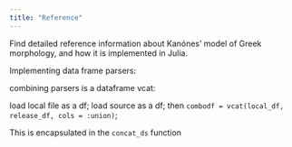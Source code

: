 ```yaml
---
title: "Reference"
---
```



Find detailed reference information about Kanónes' model of Greek morphology, and how it is implemented in Julia.


Implementing data frame parsers:


combining parsers is a dataframe vcat:

load local file as a df; load source as a df; then `combodf = vcat(local_df, release_df, cols = :union)`; 

This is encapsulated in the `concat_ds` function